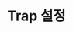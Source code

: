 ---
id: conf-trap-setting
title: Trap 설정
description: Trap 설정 메뉴를 안내합니다.
keywords: [ NMS, 설정, Trap 설정 ]
---